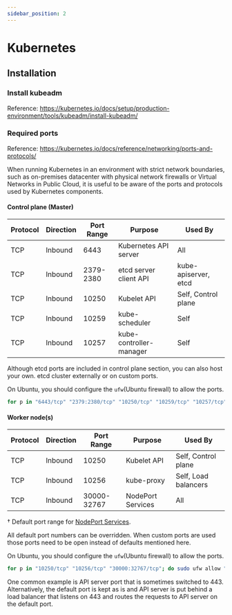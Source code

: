 ```yaml
---
sidebar_position: 2
---
```


# Kubernetes

## Installation

### Install kubeadm
Reference: https://kubernetes.io/docs/setup/production-environment/tools/kubeadm/install-kubeadm/



### Required ports

Reference: https://kubernetes.io/docs/reference/networking/ports-and-protocols/

When running Kubernetes in an environment with strict network boundaries, such 
as on-premises datacenter with physical network firewalls or Virtual 
Networks in Public Cloud, it is useful to be aware of the ports and protocols 
used by Kubernetes components.

#### Control plane (Master)

| Protocol | Direction | Port Range | Purpose                 | Used By                   |
|----------|-----------|------------|-------------------------|---------------------------|
| TCP      | Inbound   | 6443       | Kubernetes API server   | All                       |
| TCP      | Inbound   | 2379-2380  | etcd server client API  | kube-apiserver, etcd      |
| TCP      | Inbound   | 10250      | Kubelet API             | Self, Control plane       |
| TCP      | Inbound   | 10259      | kube-scheduler          | Self                      |
| TCP      | Inbound   | 10257      | kube-controller-manager | Self                      |

Although etcd ports are included in control plane section, you can also host your own.
etcd cluster externally or on custom ports. 

On Ubuntu, you should configure the `ufw`(Ubuntu firewall) to allow the ports.

```bash
for p in "6443/tcp" "2379:2380/tcp" "10250/tcp" "10259/tcp" "10257/tcp"; do sudo ufw allow "$p"; done
```


#### Worker node(s)

| Protocol | Direction | Port Range  | Purpose               | Used By                 |
|----------|-----------|-------------|-----------------------|-------------------------|
| TCP      | Inbound   | 10250       | Kubelet API           | Self, Control plane     |
| TCP      | Inbound   | 10256       | kube-proxy            | Self, Load balancers    |
| TCP      | Inbound   | 30000-32767 | NodePort Services     | All                     |

† Default port range for [NodePort Services](https://kubernetes.io/docs/concepts/services-networking/service/).

All default port numbers can be overridden. When custom ports are used those 
ports need to be open instead of defaults mentioned here. 

On Ubuntu, you should configure the `ufw`(Ubuntu firewall) to allow the ports.
```bash
for p in "10250/tcp" "10256/tcp" "30000:32767/tcp"; do sudo ufw allow "$p"; done
```

One common example is API server port that is sometimes switched
to 443. Alternatively, the default port is kept as is and API server is put 
behind a load balancer that listens on 443 and routes the requests to API server
on the default port.

